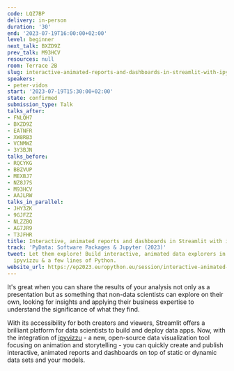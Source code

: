 ```yaml
---
code: LQZ7BP
delivery: in-person
duration: '30'
end: '2023-07-19T16:00:00+02:00'
level: beginner
next_talk: BXZD9Z
prev_talk: M93HCV
resources: null
room: Terrace 2B
slug: interactive-animated-reports-and-dashboards-in-streamlit-with-ipyvizzu
speakers:
- peter-vidos
start: '2023-07-19T15:30:00+02:00'
state: confirmed
submission_type: Talk
talks_after:
- FNLQH7
- BXZD9Z
- EATNFR
- XW8RB3
- VCNMWZ
- 3Y3BJN
talks_before:
- RQCYKG
- BBZVUP
- MEXBJ7
- NZ8J7S
- M93HCV
- AAJLRW
talks_in_parallel:
- JHY3ZK
- 9GJFZZ
- NLZZBQ
- AG7JR9
- T3JFHR
title: Interactive, animated reports and dashboards in Streamlit with ipyvizzu.
track: 'PyData: Software Packages & Jupyter (2023)'
tweet: Let them explore! Build interactive, animated data explorers in Streamlit with
  ipyvizzu & a few lines of Python.
website_url: https://ep2023.europython.eu/session/interactive-animated-reports-and-dashboards-in-streamlit-with-ipyvizzu
---
```


It's great when you can share the results of your analysis not only as a presentation but as something that non-data scientists can explore on their own, looking for insights and applying their business expertise to understand the significance of what they find.

With its accessibility for both creators and viewers, Streamlit offers a brilliant platform for data scientists to build and deploy data apps. Now, with the integration of [ipyvizzu](https://ipyvizzu.vizzuhq.com/latest/) - a new, open-source data visualization tool focusing on animation and storytelling - you can quickly create and publish interactive, animated reports and dashboards on top of static or dynamic data sets and your models.